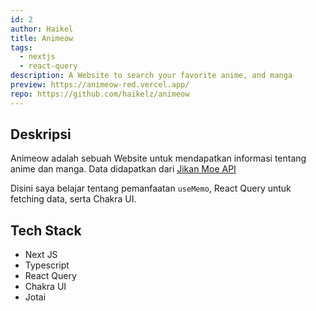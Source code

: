 ```yaml
---
id: 2
author: Haikel
title: Animeow
tags:
  - nextjs
  - react-query
description: A Website to search your favorite anime, and manga
preview: https://animeow-red.vercel.app/
repo: https://github.com/haikelz/animeow
---
```


<LazyLoadImage
  src="works/animeow.png?ik-sdk-version=javascript-1.4.3&updatedAt=1673863931499"
  alt="Animeow"
/>

## Deskripsi

Animeow adalah sebuah Website untuk mendapatkan informasi tentang anime dan manga. Data didapatkan dari [Jikan Moe API](https://jikan.moe/)

Disini saya belajar tentang pemanfaatan `useMemo`, React Query untuk fetching data, serta Chakra UI.

## Tech Stack

- Next JS
- Typescript
- React Query
- Chakra UI
- Jotai
